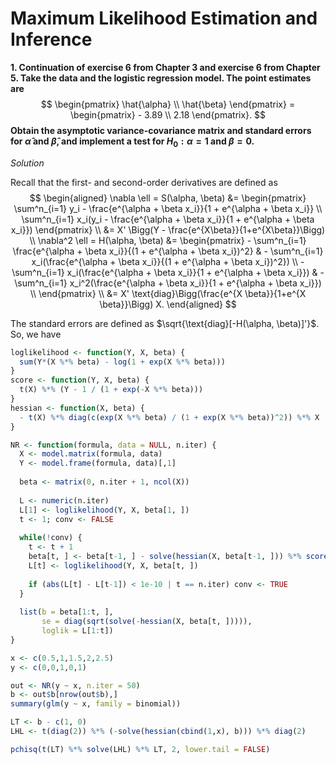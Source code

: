 # Maximum Likelihood Estimation and Inference

__1. Continuation of exercise 6 from Chapter 3 and exercise 6 from Chapter 5. Take the data and the logistic regression model. The point estimates are__
$$
\begin{pmatrix} \hat{\alpha} \\ \hat{\beta} \end{pmatrix} =
\begin{pmatrix} - 3.89 \\ 2.18 \end{pmatrix}.
$$
__Obtain the asymptotic variance-covariance matrix and standard errors for $\hat{\alpha}$ and $\hat{\beta}$, and implement a test for $H_0: \alpha = 1$ and $\beta = 0$.__

_Solution_

Recall that the first- and second-order derivatives are defined as 
$$
\begin{aligned}
\nabla \ell = S(\alpha, \beta) &= 
\begin{pmatrix}
\sum^n_{i=1} y_i - \frac{e^{\alpha + \beta x_i}}{1 + e^{\alpha + \beta x_i}} \\
\sum^n_{i=1} x_i(y_i - \frac{e^{\alpha + \beta x_i}}{1 + e^{\alpha + \beta x_i}})
\end{pmatrix} \\
&= X' \Bigg(Y - \frac{e^{X\beta}}{1+e^{X\beta}}\Bigg) \\
\nabla^2 \ell = H(\alpha, \beta) &= 
\begin{pmatrix}
- \sum^n_{i=1} \frac{e^{\alpha + \beta x_i}}{(1 + e^{\alpha + \beta x_i})^2} &
- \sum^n_{i=1} x_i(\frac{e^{\alpha + \beta x_i}}{(1 + e^{\alpha + \beta x_i})^2}) \\
- \sum^n_{i=1} x_i(\frac{e^{\alpha + \beta x_i}}{1 + e^{\alpha + \beta x_i}}) &
- \sum^n_{i=1} x_i^2(\frac{e^{\alpha + \beta x_i}}{1 + e^{\alpha + \beta x_i}}) \\
\end{pmatrix} \\
&= X' \text{diag}\Bigg(\frac{e^{X \beta}}{1+e^{X \beta}}\Bigg) X.
\end{aligned}
$$

The standard errors are defined as $\sqrt{\text{diag}[-H(\alpha, \beta)]'}$. So, we have
```r
loglikelihood <- function(Y, X, beta) {
  sum(Y*(X %*% beta) - log(1 + exp(X %*% beta)))
}
score <- function(Y, X, beta) {
  t(X) %*% (Y - 1 / (1 + exp(-X %*% beta)))
}
hessian <- function(X, beta) {
  - t(X) %*% diag(c(exp(X %*% beta) / (1 + exp(X %*% beta))^2)) %*% X
}

NR <- function(formula, data = NULL, n.iter) {
  X <- model.matrix(formula, data)
  Y <- model.frame(formula, data)[,1]
  
  beta <- matrix(0, n.iter + 1, ncol(X))
  
  L <- numeric(n.iter)
  L[1] <- loglikelihood(Y, X, beta[1, ])
  t <- 1; conv <- FALSE
  
  while(!conv) {
    t <- t + 1
    beta[t, ] <- beta[t-1, ] - solve(hessian(X, beta[t-1, ])) %*% score(Y, X, beta[t-1, ])
    L[t] <- loglikelihood(Y, X, beta[t, ])
    
    if (abs(L[t] - L[t-1]) < 1e-10 | t == n.iter) conv <- TRUE
  }
  
  list(b = beta[1:t, ], 
       se = diag(sqrt(solve(-hessian(X, beta[t, ])))),
       loglik = L[1:t])
}

x <- c(0.5,1,1.5,2,2.5)
y <- c(0,0,1,0,1)

out <- NR(y ~ x, n.iter = 50)
b <- out$b[nrow(out$b),]
summary(glm(y ~ x, family = binomial))

LT <- b - c(1, 0)
LHL <- t(diag(2)) %*% (-solve(hessian(cbind(1,x), b))) %*% diag(2)

pchisq(t(LT) %*% solve(LHL) %*% LT, 2, lower.tail = FALSE)
```

